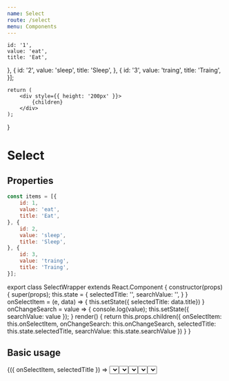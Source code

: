 ```yaml
---
name: Select
route: /select
menu: Components
---
```



    id: '1',
    value: 'eat',
    title: 'Eat',
}, {
    id: '2',
    value: 'sleep',
    title: 'Sleep',
}, {
    id: '3',
    value: 'traing',
    title: 'Traing',
}];

    return (
        <div style={{ height: '200px' }}>
            {children}
        </div>
    );
}

# Select

## Properties
<PropsTable of={Select} />

``` javascript
const items = [{
    id: 1,
    value: 'eat',
    title: 'Eat',
}, {
    id: 2,
    value: 'sleep',
    title: 'Sleep',
}, {
    id: 3,
    value: 'traing',
    title: 'Traing',
}];
```

export class SelectWrapper extends React.Component {
    constructor(props) {
        super(props);
        this.state = {
            selectedTitle: '',
            searchValue: '',
        }
    }
    onSelectItem = (e, data) => {
        this.setState({ selectedTitle: data.title})
    }
    onChangeSearch = value => {
        console.log(value);
        this.setState({ searchValue: value });
    }
    render() {
        return this.props.children({
            onSelectItem: this.onSelectItem,
            onChangeSearch: this.onChangeSearch,
            selectedTitle: this.state.selectedTitle,
            searchValue: this.state.searchValue
        })
    }
}

## Basic usage

<Playground wrapper={Wrapper}>
    <SelectWrapper>
        {({ onSelectItem, selectedTitle }) =>
                <Select
                    selectedTitle={selectedTitle}
                    onSelectItem={onSelectItem}
                    placeholder="Choose your step"
                    items={items}
                />
        }
    </SelectWrapper>
</Playground>

## Search usage

<Playground wrapper={Wrapper}>
    <SelectWrapper>
        {({ onChangeSearch, searchValue }) =>
                <Select
                    placeholder="Choose your step"
                    items={items.filter(({ title }) => title.toLowerCase().search(searchValue.toLowerCase()) !== -1 )}
                    onChangeSearch={onChangeSearch}
                    searchValue={searchValue}
                    icon={<CheckedIcon style={{ width: '24px', height: '24px'}}/>}
                />
        }
    </SelectWrapper>
</Playground>

## Select item icon left usage

<Playground wrapper={Wrapper}>
    <Select
        placeholder="Choose your step"
        items={items.map(item => ({
            title: item.title,
            value: item.value,
            id: item.id,
            leftIcon: <CheckedIcon style={{ width: '24px', height: '24px'}}/>
        })
        )}
    />
</Playground>

## Select item right left usage

<Playground wrapper={Wrapper}>
    <Select
        placeholder="Choose your step"
        items={items.map(item => ({
            title: item.title,
            value: item.value,
            id: item.id,
            rightIcon: <CheckedIcon style={{ width: '24px', height: '24px'}}/>
        })
        )}
    />
</Playground>

## Zero items usage

<Playground wrapper={Wrapper}>
    <Select
        placeholder="Choose your step"
        items={[]}
        notFoundText="Nothing found"
    />
</Playground>

